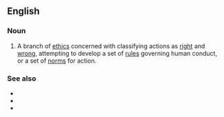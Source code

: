 ==English==
{{wikipedia}}

===Noun===
{{en-noun|-}}

# {{lb|en|ethics}} A branch of [[ethics]] concerned with classifying actions as [[right]] and [[wrong]], attempting to develop a set of [[rules]] governing human conduct, or a set of [[norms]] for action.

===See also===
* {{l|en|comparative ethics}}
* {{l|en|descriptive ethics}}
* {{l|en|metaethics}}